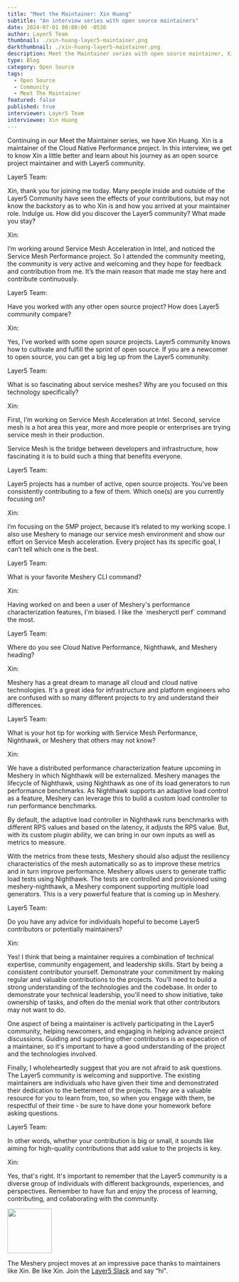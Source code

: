 ```yaml
---
title: "Meet the Maintainer: Xin Huang"
subtitle: "An interview series with open source maintainers"
date: 2024-07-01 08:00:00 -0530
author: Layer5 Team
thumbnail: ./xin-huang-layer5-maintainer.png
darkthumbnail: ./xin-huang-layer5-maintainer.png
description: Meet the Maintainer series with open source maintainer, Xin Huang
type: Blog
category: Open Source
tags:
  - Open Source
  - Community
  - Meet The Maintainer
featured: false
published: true
interviewer: Layer5 Team
interviewee: Xin Huang
---
```



<BlogWrapper>
<MeetTheMaintainer>

<div class="intro">
<p>Continuing in our Meet the Maintainer series, we have <Link to="/community/members/xin-huang">Xin Huang</Link>. Xin is a maintainer of the <Link to="/projects/service-mesh-performance">Cloud Native Performance</Link> project. In this interview, we get to know Xin a little better and learn about his journey as an open source project maintainer and with Layer5 community.</p>
</div>

<div class="interviewer">
<span>Layer5 Team:</span>
  <p>
    Xin, thank you for joining me today. Many people inside and outside of the Layer5 Community have seen the effects of your contributions, but may not know the backstory as to who Xin  is and how you arrived at your maintainer role. Indulge us. How did you discover the Layer5 community? What made you stay?
  </p>
</div>

<div class="interviewee">
<span>Xin:</span>
  <p>
    I’m working around Service Mesh Acceleration in Intel, and noticed the Service Mesh Performance project. So I attended the community meeting, the community is very active and welcoming and they hope for feedback and contribution from me. It’s the main reason that made me stay here and contribute continuously.
  </p>
</div>

<div class="interviewer">
<span>Layer5 Team:</span>
  <p>
     Have you worked with any other open source project? How does <Link to="/community">Layer5 community</Link> compare?
  </p>
</div>

<div class="interviewee">
<span>Xin:</span>
  <p>Yes, I’ve worked with some open source projects. Layer5 community knows how to cultivate and  fulfill the sprint of open source. If you are a newcomer to open source, you can get a big leg up from the Layer5 community.</p>
</div>

<div class="interviewer">
<span>Layer5 Team:</span>
  <p>
    What is so fascinating about service meshes? Why are you focused on this technology specifically?
  </p>
</div>

<div class="interviewee">
<span>Xin:</span>
  <p> 
    First, I’m working on Service Mesh Acceleration at Intel. Second, service mesh is a hot area this year, more and more people or enterprises are trying service mesh in their production.
  </p>
  <p>Service Mesh is the bridge between developers and infrastructure, how fascinating it is to build such a thing that benefits everyone.</p>
</div>

<div class="interviewer">
<span>Layer5 Team:</span>
  <p>
  <Link to="/projects">Layer5 projects</Link> has a number of active, open source projects. You’ve been consistently contributing to a few of them. Which one(s) are you currently focusing on?
  </p>
</div>

<div class="interviewee">
<span>Xin:</span>
  <p>
    I’m focusing on the SMP project, because it’s related to my working scope. I also use Meshery to manage our service mesh environment and show our effort on Service Mesh acceleration. Every project has its specific goal, I can’t tell which one is the best.
  </p>
</div>

<div class="interviewer">
<span>Layer5 Team:</span>
  <p>
    What is your favorite Meshery CLI command?
  </p>
</div>

<div class="interviewee">
<span>Xin:</span>
  <p>
    Having worked on and been a user of Meshery's performance characterization features, I'm biased. I like the `mesheryctl perf` command the most.
  </p>
</div>

<div class="interviewer">
<span>Layer5 Team:</span>
  <p>
    Where do you see Cloud Native Performance, Nighthawk, and Meshery heading?
  </p>
</div>

<div class="interviewee">
<span>Xin:</span>
  <p>
    Meshery has a great dream to manage all cloud and cloud native technologies. It's a great idea for infrastructure and platform engineers who are confused with so many different projects to try and understand their differences.
  </p>
</div>

<div class="interviewer">
<span>Layer5 Team:</span>
  <p>
    What is your hot tip for working with Service Mesh Performance, Nighthawk, or Meshery that others may not know?
  </p>
</div>

<div class="interviewee">
<span>Xin:</span>
  <p>
    We have a distributed performance characterization feature upcoming in Meshery in which <Link to="/project/nighthawk">Nighthawk</Link> will be externalized. Meshery manages the lifecycle of Nighthawk, using Nighthawk as one of its load generators to run performance benchmarks. As Nighthawk supports an adaptive load control as a feature, Meshery can leverage this to build a custom load controller to run performance benchmarks.</p>

<p>By default, the adaptive load controller in Nighthawk runs benchmarks with different RPS values and based on the latency, it adjusts the RPS value. But, with its custom plugin ability, we can bring in our own inputs as well as metrics to measure.</p>

<p>With the metrics from these tests, Meshery should also adjust the resiliency characteristics of the mesh automatically so as to improve these metrics and in turn improve performance. Meshery allows users to generate traffic load tests using Nighthawk. The tests are controlled and provisioned using meshery-nighthawk, a Meshery component supporting multiple load generators. This is a very powerful feature that is coming up in Meshery.
  </p>
</div>

<div class="interviewer">
<span>Layer5 Team:</span><p> Do you have any advice for individuals hopeful to become Layer5 contributors or potentially maintainers?
</p></div>

<div class="interviewee">
<span>Xin:</span>
  <p>Yes! I think that being a maintainer requires a combination of technical expertise, community engagement, and leadership skills. Start by being a consistent contributor yourself. Demonstrate your commitment by making regular and valuable contributions to the projects. You'll need to build a strong understanding of the technologies and the codebase. In order to demonstrate your technical leadership, you'll need to show initiative, take ownership of tasks, and often do the menial work that other contributors may not want to do.</p>

  <p>One aspect of being a maintainer is actively participating in the Layer5 community, helping newcomers, and engaging in helping advance project discussions. Guiding and supporting other contributors is an expecation of a maintainer, so it's important to have a good understanding of the project and the technologies involved.</p>

  <p>Finally, I wholeheartedly suggest that you are not afraid to ask questions. The Layer5 community is welcoming and supportive. The existing maintainers are individuals who have given their time and demonstrated their dedication to the betterment of the projects. They are a valuable resource for you to learn from, too, so when you engage with them, be respectful of their time - be sure to have done your homework before asking questions.</p>
</div>

<div class="interviewer">
<span>Layer5 Team:</span><p>In other words, whether your contribution is big or small, it sounds like aiming for high-quality contributions that add value to the projects is key.</p></div>

<div class="interviewee">
<span>Xin:</span>
<p>Yes, that's right. It's important to remember that the Layer5 community is a diverse group of individuals with different backgrounds, experiences, and perspectives. Remember to have fun and enjoy the process of learning, contributing, and collaborating with the community.</p>
</div>

<div class="note"><img src={ForkLift} height="100px" /><p>The Meshery project moves at an impressive pace thanks to maintainers like Xin. Be like Xin. Join the <a href="https://slack.layer5.io">Layer5 Slack</a> and say “hi".</p></div>

</MeetTheMaintainer>
</BlogWrapper>